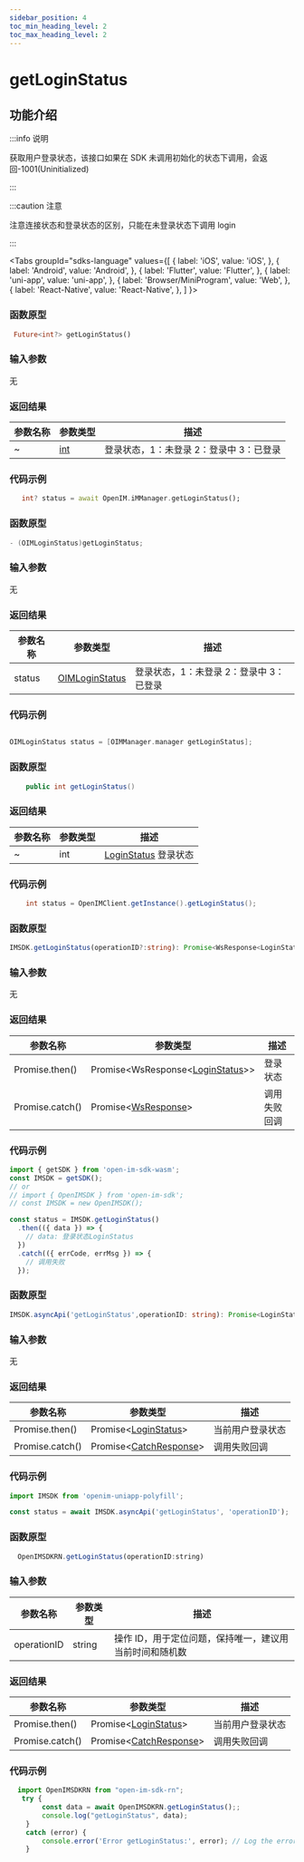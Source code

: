 ```yaml
---
sidebar_position: 4
toc_min_heading_level: 2
toc_max_heading_level: 2
---
```


# getLoginStatus

## 功能介绍

:::info 说明

获取用户登录状态，该接口如果在 SDK 未调用初始化的状态下调用，会返回-1001(Uninitialized)

:::

:::caution 注意

注意连接状态和登录状态的区别，只能在未登录状态下调用 login

:::

<Tabs
groupId="sdks-language"
values={[
{ label: 'iOS', value: 'iOS', },
{ label: 'Android', value: 'Android', },
{ label: 'Flutter', value: 'Flutter', },
{ label: 'uni-app', value: 'uni-app', },
{ label: 'Browser/MiniProgram', value: 'Web', },
{ label: 'React-Native', value: 'React-Native', },
]
}>

<TabItem value="Flutter">

### 函数原型

```dart showLineNumbers
 Future<int?> getLoginStatus()
```

### 输入参数

无

### 返回结果

| 参数名称 | 参数类型 | 描述                                    |
| -------- | -------- | --------------------------------------- |
| ~        | [int](docs/sdks/enum/loginStatus.mdx)     | 登录状态，1：未登录 2：登录中 3：已登录 |

### 代码示例

```dart showLineNumbers
   int? status = await OpenIM.iMManager.getLoginStatus();
```

</TabItem>

<TabItem value="iOS">

### 函数原型

```swift showLineNumbers
- (OIMLoginStatus)getLoginStatus;
```

### 输入参数

无

### 返回结果

| 参数名称  | 参数类型 | 描述                                    |
| --------- | -------- | --------------------------------------- |
| status | [OIMLoginStatus](docs/sdks/enum/loginStatus.mdx)   | 登录状态，1：未登录 2：登录中 3：已登录 |

### 代码示例

```swift showLineNumbers

OIMLoginStatus status = [OIMManager.manager getLoginStatus];

```

</TabItem>

<TabItem value="Android">

### 函数原型

```java showLineNumbers
    public int getLoginStatus()
```

### 返回结果

| 参数名称 | 参数类型 | 描述                                    |
| -------- | -------- | --------------------------------------- |
| ~        | int      | [LoginStatus](docs/sdks/enum/loginStatus.mdx) 登录状态 |

### 代码示例

```java showLineNumbers
    int status = OpenIMClient.getInstance().getLoginStatus();
```

</TabItem>

<TabItem value="Web">

### 函数原型

```ts showLineNumbers
IMSDK.getLoginStatus(operationID?:string): Promise<WsResponse<LoginStatus>>;
```

### 输入参数

无

### 返回结果

| 参数名称        | 参数类型                                                            | 描述         |
| --------------- | ------------------------------------------------------------------- | ------------ |
| Promise.then()  | Promise<WsResponse<[LoginStatus](docs/sdks/enum/loginStatus.mdx)>\> | 登录状态     |
| Promise.catch() | Promise<[WsResponse](docs/sdks/class/response.mdx)\>                | 调用失败回调 |

### 代码示例

```js showLineNumbers
import { getSDK } from 'open-im-sdk-wasm';
const IMSDK = getSDK();
// or
// import { OpenIMSDK } from 'open-im-sdk';
// const IMSDK = new OpenIMSDK();

const status = IMSDK.getLoginStatus()
  .then(({ data }) => {
    // data: 登录状态LoginStatus
  })
  .catch(({ errCode, errMsg }) => {
    // 调用失败
  });
```

</TabItem>

<TabItem value="uni-app">

### 函数原型

```ts showLineNumbers
IMSDK.asyncApi('getLoginStatus',operationID: string): Promise<LoginStatus>;
```

### 输入参数

无

### 返回结果

| 参数名称        | 参数类型                                                | 描述             |
| --------------- | ------------------------------------------------------- | ---------------- |
| Promise.then()  | Promise<[LoginStatus](docs/sdks/enum/loginStatus.mdx)\> | 当前用户登录状态 |
| Promise.catch() | Promise<[CatchResponse](docs/sdks/class/response.mdx)\> | 调用失败回调     |

### 代码示例

```js showLineNumbers
import IMSDK from 'openim-uniapp-polyfill';

const status = await IMSDK.asyncApi('getLoginStatus', 'operationID');
```

</TabItem>

<TabItem value="React-Native">

### 函数原型

```js showLineNumbers
  OpenIMSDKRN.getLoginStatus(operationID:string)
```

### 输入参数

| 参数名称 | 参数类型 | 描述                                    |
| -------- | -------- | --------------------------------------- |
| operationID        | string     | 操作 ID，用于定位问题，保持唯一，建议用当前时间和随机数 |

### 返回结果

| 参数名称        | 参数类型                                                | 描述             |
| --------------- | ------------------------------------------------------- | ---------------- |
| Promise.then()  | Promise<[LoginStatus](docs/sdks/enum/loginStatus.mdx)\> | 当前用户登录状态 |
| Promise.catch() | Promise<[CatchResponse](docs/sdks/class/response.mdx)\> | 调用失败回调     |


### 代码示例

```js showLineNumbers
  import OpenIMSDKRN from "open-im-sdk-rn";
   try {
        const data = await OpenIMSDKRN.getLoginStatus();;
        console.log("getLoginStatus", data);
    }
    catch (error) {
        console.error('Error getLoginStatus:', error); // Log the error
    }
```
</TabItem>
</Tabs>
